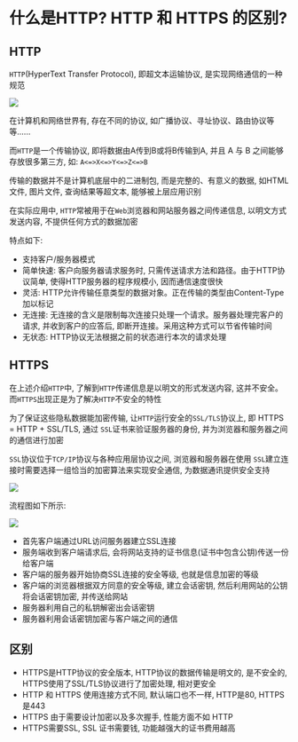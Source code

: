 # 什么是HTTP? HTTP 和 HTTPS 的区别?

## HTTP

`HTTP`(HyperText Transfer Protocol), 即超文本运输协议, 是实现网络通信的一种规范

![](https://static.vue-js.com/fda119b0-b20b-11eb-85f6-6fac77c0c9b3.png)

在计算机和网络世界有, 存在不同的协议, 如广播协议、寻址协议、路由协议等等......

而`HTTP`是一个传输协议, 即将数据由A传到B或将B传输到A, 并且 A 与 B 之间能够存放很多第三方, 如:  `A<=>X<=>Y<=>Z<=>B`

传输的数据并不是计算机底层中的二进制包, 而是完整的、有意义的数据, 如HTML 文件, 图片文件, 查询结果等超文本, 能够被上层应用识别

在实际应用中, `HTTP`常被用于在`Web`浏览器和网站服务器之间传递信息, 以明文方式发送内容, 不提供任何方式的数据加密

特点如下: 

- 支持客户/服务器模式
- 简单快速: 客户向服务器请求服务时, 只需传送请求方法和路径。由于HTTP协议简单, 使得HTTP服务器的程序规模小, 因而通信速度很快
- 灵活: HTTP允许传输任意类型的数据对象。正在传输的类型由Content-Type加以标记
- 无连接: 无连接的含义是限制每次连接只处理一个请求。服务器处理完客户的请求, 并收到客户的应答后, 即断开连接。采用这种方式可以节省传输时间
- 无状态: HTTP协议无法根据之前的状态进行本次的请求处理

## HTTPS

在上述介绍`HTTP`中, 了解到`HTTP`传递信息是以明文的形式发送内容, 这并不安全。而`HTTPS`出现正是为了解决`HTTP`不安全的特性

为了保证这些隐私数据能加密传输, 让`HTTP`运行安全的`SSL/TLS`协议上, 即 HTTPS = HTTP + SSL/TLS, 通过 `SSL`证书来验证服务器的身份, 并为浏览器和服务器之间的通信进行加密

`SSL`协议位于`TCP/IP`协议与各种应用层协议之间, 浏览器和服务器在使用 `SSL`建立连接时需要选择一组恰当的加密算法来实现安全通信, 为数据通讯提供安全支持

![](https://static.vue-js.com/078c50c0-b20c-11eb-ab90-d9ae814b240d.png)

流程图如下所示: 

![](https://static.vue-js.com/0e409fc0-b20c-11eb-85f6-6fac77c0c9b3.png)

- 首先客户端通过URL访问服务器建立SSL连接
- 服务端收到客户端请求后, 会将网站支持的证书信息(证书中包含公钥)传送一份给客户端
- 客户端的服务器开始协商SSL连接的安全等级, 也就是信息加密的等级
- 客户端的浏览器根据双方同意的安全等级, 建立会话密钥, 然后利用网站的公钥将会话密钥加密, 并传送给网站
- 服务器利用自己的私钥解密出会话密钥
- 服务器利用会话密钥加密与客户端之间的通信

## 区别

- HTTPS是HTTP协议的安全版本, HTTP协议的数据传输是明文的, 是不安全的, HTTPS使用了SSL/TLS协议进行了加密处理, 相对更安全
- HTTP 和 HTTPS 使用连接方式不同, 默认端口也不一样, HTTP是80, HTTPS是443
- HTTPS 由于需要设计加密以及多次握手, 性能方面不如 HTTP
- HTTPS需要SSL, SSL 证书需要钱, 功能越强大的证书费用越高

